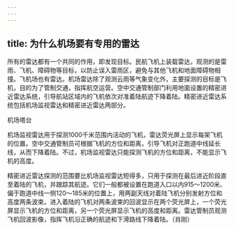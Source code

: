 ```yaml
---
---
---
```

title: 为什么机场要有专用的雷达
---




所有的雷达都有一个共同的作用，即发现目标。民航飞机上装载雷达，观测的是雷雨、飞机、障碍物等目标，以防止误入雷雨区，避免与其他飞机和地面障碍物相撞。飞机场也有雷达。机场雷达除了观测云雨等气象变化外，主要探测的目标是飞机，目的为了管制交通，指挥航空运营。空中交通管制部门利用地面设置的精密进近雷达系统，引导航站区域内的飞机依次对准着陆航迹下降着陆。精密进近雷达系统包括机场监视雷达和精密进近雷达两部分。

机场塔台



机场监视雷达用于探测1000千米范围内活动的飞机，雷达荧光屏上显示每架飞机的位置。空中交通管制员可根据飞机的方位和距离，引导飞机对正跑道中线延长线，从而下降着陆。不过，机场监视雷达只能探测飞机的方位和距离，不能显示飞机的高度。

精密进近雷达探测的范围要比机场监视雷达短得多，只用于探测在最后进近阶段直至着陆的飞机，并跟踪其航迹。它们一般都被设置在跑道入口以内915～1200米、偏于跑道中线一侧120～185米的位置上，用两副天线对着陆飞机分别发射方位和高度两条波束。进入着陆的飞机对两条波束的回波显示在两个荧光屏上，一个荧光屏显示飞机的方位和距离，另一个荧光屏显示飞机的高度和距离。雷达管制员观测飞机回波影像，指挥飞机沿正确的航迹和下滑路线下降着陆。（肖刚）